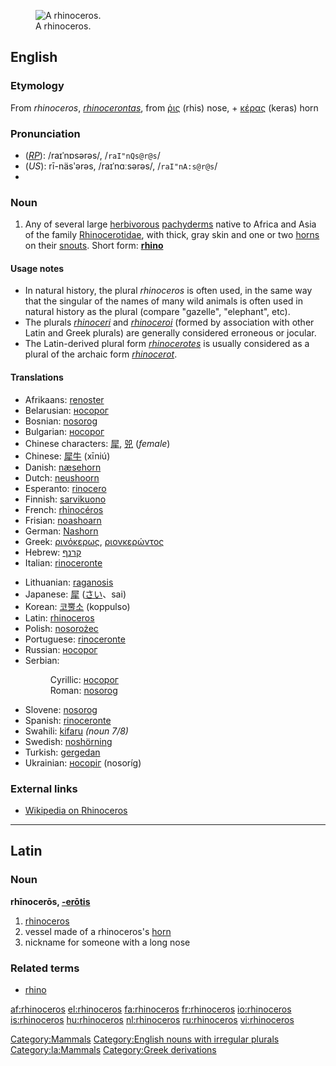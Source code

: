 [[Image:Ceratotherium simum kwh.jpg|thumb|right|A rhinoceros.]]
==English==

===Etymology===
{{wikipedia}}
From {{L.}} ''rhinoceros'', ''[[rhinocerontas]]'', from {{Gr.}} [[ῥις]] (rhis) nose, + [[κέρας]] (keras) horn

===Pronunciation===
*(''[[RP]]''): /raɪˈnɒsərəs/, /<tt>raI"nQs@r@s</tt>/
*(''US''): rī-näsʹərəs, /raɪˈnɑːsərəs/, /<tt>raI"nA:s@r@s</tt>/
*{{audio|en-us-rhinoceros.ogg|Audio (US)}}

===Noun===
{{en-noun|sg=rhinoceros|pl='''rhinoceros''', '''[[rhinoceroses]]''' or, in Britain, '''[[rhinocerotes]]'''}}

# Any of several large [[herbivorous]] [[pachyderm]]s native to Africa and Asia of the family [[Rhinocerotidae]], with thick, gray skin and one or two [[horn]]s on their [[snout]]s. Short form: '''[[rhino]]'''

====Usage notes====
{{unreferenced}}
*In natural history, the plural ''rhinoceros'' is often used, in the same way that the singular of the names of many wild animals is often used in natural history as the plural (compare "gazelle", "elephant", etc).
*The plurals ''[[rhinoceri]]'' and ''[[rhinoceroi]]'' (formed by association with other Latin and Greek plurals) are generally considered erroneous or jocular.
*The Latin-derived plural form ''[[rhinocerotes]]'' is usually considered as a plural of the archaic form ''[[rhinocerot]]''.

====Translations====
{{top}}
*Afrikaans: [[renoster]]
*Belarusian: [[носорог]] {{m}}
*Bosnian: [[nosorog]] {{m}}
*Bulgarian: [[носорог]] {{m}}
*Chinese characters: [[犀]], [[兕]] (''female'')
*Chinese: [[犀牛]] (xīniú)
*Danish: [[næsehorn]] {{n}}
*Dutch: [[neushoorn]] {{m}}
*Esperanto: [[rinocero]]
*Finnish: [[sarvikuono]]
*French: [[rhinocéros]] {{m}}
*Frisian: [[noashoarn]]
*German: [[Nashorn]] {{m}}
*Greek: [[ρινόκερως]], [[ριονκερώντος]]
*Hebrew: [[קרנף]] {{m}}
*Italian: [[rinoceronte]] {{m}}
{{mid}}
*Lithuanian: [[raganosis]] {{m}}
*Japanese: [[犀]] ([[さい]]、sai)
*Korean: [[코뿔소]] (koppulso)
*Latin: [[rhinoceros#Latin|rhinoceros]] {{m}}
*Polish: [[nosorożec]] {{m}}
*Portuguese: [[rinoceronte]] {{m}}
*Russian: [[носорог]] {{m}}
*Serbian:
*:Cyrillic: [[носорог]] {{m}}
*:Roman: [[nosorog]] {{m}}
*Slovene: [[nosorog]] {{m}}
*Spanish: [[rinoceronte]] {{m}}
*Swahili: [[kifaru]] ''(noun 7/8)''
*Swedish: [[noshörning]] {{c}}
*Turkish: [[gergedan]]
*Ukrainian: [[носоріг]] (nosoríg) {{m}}
{{bottom}}

===External links===
*[[w:Rhinoceros|Wikipedia on Rhinoceros]]

----

==Latin==

===Noun===
'''rhīnocerōs, [[Wiktionary Appendix:Latin third declension|-erōtis]]''' {{m}}

#[[rhinoceros#English|rhinoceros]]
#vessel made of a rhinoceros's [[horn]]
#nickname for someone with a long nose

===Related terms===
*[[rhino]]

[[Category:Mammals]]
[[Category:English nouns with irregular plurals]]
[[Category:la:Mammals]]
[[Category:Greek derivations]]

[[af:rhinoceros]]
[[el:rhinoceros]]
[[fa:rhinoceros]]
[[fr:rhinoceros]]
[[io:rhinoceros]]
[[is:rhinoceros]]
[[hu:rhinoceros]]
[[nl:rhinoceros]]
[[ru:rhinoceros]]
[[vi:rhinoceros]]